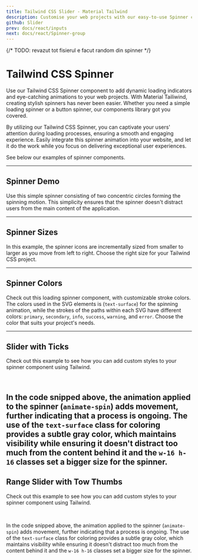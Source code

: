 ```yaml
---
title: Tailwind CSS Slider - Material Tailwind
description: Customise your web projects with our easy-to-use Spinner component for Tailwind CSS and React using Material Design guidelines.
github: Slider
prev: docs/react/inputs
next: docs/react/Spinner-group
---
```


{/* TODO: revazut tot fisierul e facut random din spinner */}

# Tailwind CSS Spinner

Use our Tailwind CSS Spinner component to add dynamic loading indicators and eye-catching animations to your web projects. With Material Tailiwind, creating stylish spinners has never been easier. Whether you need a simple loading spinner or a button spinner, our components library got you covered.

By utilizing our Tailwind CSS Spinner, you can captivate your users' attention during loading processes, ensuring a smooth and engaging experience. Easily integrate this spinner animation into your website, and let it do the work while you focus on delivering exceptional user experiences.

See below our examples of spinner components.

---

## Spinner Demo

Use this simple spinner consisting of two concentric circles forming the spinning motion. This simplicity ensures that the spinner doesn't distract users from the main content of the application.

<PreviewWithCode relativePath="slider/slider-demo.tsx" language="html" />

---

## Spinner Sizes

In this example, the spinner icons are incrementally sized from smaller to larger as you move from left to right. Choose the right size for your Tailwind CSS project.

<PreviewWithCode relativePath="slider/slider-sizes.tsx" language="html" />

---

## Spinner Colors

Check out this loading spinner component, with customizable stroke colors. The colors used in the SVG elements is (`text-surface`) for the spinning animation, while the strokes of the paths within each SVG have different colors: `primary`, `secondary`, `info`, `success`, `warning`, and `error`. Choose the color that suits your project's needs.

<PreviewWithCode relativePath="slider/slider-colors.tsx" language="html" />

---

## Slider with Ticks

Check out this example to see how you can add custom styles to your spinner component using Tailwind.

<PreviewWithCode relativePath="slider/slider-with-ticks.tsx" language="html" />

<br />

In the code snipped above, the animation applied to the spinner (`animate-spin`) adds movement, further indicating that a process is ongoing. The use of the `text-surface` class for coloring provides a subtle gray color, which maintains visibility while ensuring it doesn't distract too much from the content behind it and the `w-16 h-16` classes set a bigger size for the spinner.
---

## Range Slider with Tow Thumbs

Check out this example to see how you can add custom styles to your spinner component using Tailwind.

<PreviewWithCode relativePath="slider/range-slider-with-two-thumbs.tsx" language="html" />

<br />

In the code snipped above, the animation applied to the spinner (`animate-spin`) adds movement, further indicating that a process is ongoing. The use of the `text-surface` class for coloring provides a subtle gray color, which maintains visibility while ensuring it doesn't distract too much from the content behind it and the `w-16 h-16` classes set a bigger size for the spinner.